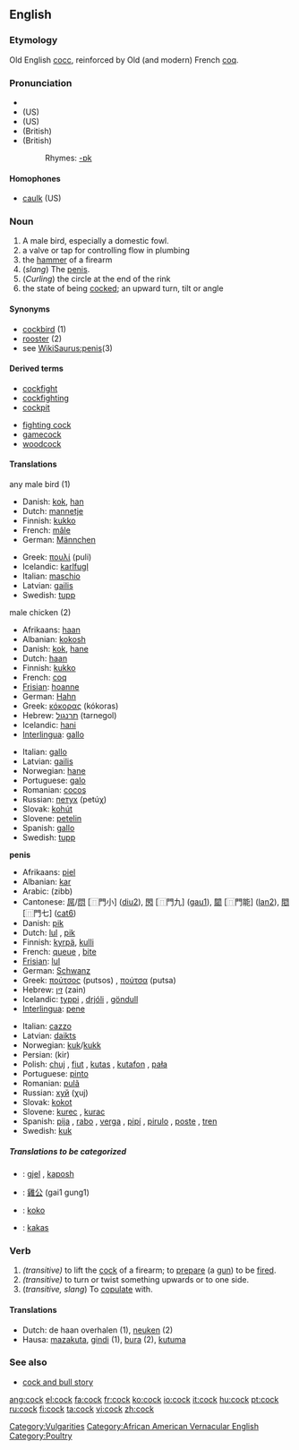 ==English==

===Etymology===
Old English [[cocc]], reinforced by Old (and modern) French [[coq]].

===Pronunciation===
*{{AHD|kŏk, kôk}}
*(US) {{IPA|/kɒk/, /kɔːk/}}
*(US) {{SAMPA|/kQk/, /kO:k/}}
*(British) {{IPA|/kɒk/}}
*(British) {{SAMPA|/kQk/}}
*:Rhymes: [[Rhymes:English:-ɒk|-ɒk]]

====Homophones====
*[[caulk]] (US)

===Noun===
{{en-noun}}
# A male bird, especially a domestic fowl.
# a valve or tap for controlling flow in plumbing
# the [[hammer]] of a firearm
# (''slang'') The [[penis]].
# (''Curling'') the circle at the end of the rink
# the state of being [[cocked]]; an upward turn, tilt or angle

====Synonyms====
*[[cockbird]] (1)
*[[rooster]] (2)
*see [[WikiSaurus:penis]](3)

====Derived terms====
{{top}}
*[[cockfight]]
*[[cockfighting]]
*[[cockpit]]
{{mid}}
*[[fighting cock]]
*[[gamecock]]
*[[woodcock]]
{{bottom}}

====Translations====
;any male bird (1)
{{top}}
*Danish: [[kok]], [[han]]
*Dutch: [[mannetje]] {{n}}
*Finnish: [[kukko]]
*French: [[mâle]] {{m}}
*German: [[Männchen]] {{n}}
{{mid}}
*Greek: [[πουλί]] (puli) {{n}}
*Icelandic: [[karlfugl]] {{m}}
*Italian: [[maschio]] {{m}}
*Latvian: [[gailis]] {{m}}
*Swedish: [[tupp]]
{{bottom}}

;male chicken (2)
{{top}}
*Afrikaans: [[haan]] {{m}}
*Albanian: [[kokosh]] {{m}}
*Danish: [[kok]], [[hane]] {{c}}
*Dutch: [[haan]] {{m}}
*Finnish: [[kukko]]
*French: [[coq]] {{m}}
*[[Frisian]]: [[hoanne]]
*German: [[Hahn]] {{m}}
*Greek: [[κόκορας]] (kókoras) {{m}}
*Hebrew: [[תרנגול]] (tarnegol)
*Icelandic: [[hani]] {{m}}
*[[Interlingua]]: [[gallo]]
{{mid}}
*Italian: [[gallo]] {{m}}
*Latvian: [[gailis]] {{m}}
*Norwegian: [[hane]] {{m}}
*Portuguese: [[galo]] {{m}}
*Romanian: [[cocoş]] {{m}}
*Russian: [[петух]] (petúχ) {{m}}
*Slovak: [[kohút]] {{m}}
*Slovene: [[petelin]] {{m}}
*Spanish: [[gallo]] {{m}}
*Swedish: [[tupp]]
{{bottom}}

'''penis'''
{{top}}
*Afrikaans: [[piel]]
*Albanian: [[kar]]
*Arabic: {{ARchar|[[زب]]}} (zibb)
*Cantonese: [[屌]]/[[𨳒]] [⿵門小] ([[diu2]]), [[𨳊]] [⿵門九] ([[gau1]]), [[𨶙]] [⿵門能] ([[lan2]]), [[𨳍]] [⿵門七] ([[cat6]])
*Danish: [[pik]]
*Dutch: [[lul]] {{m}}, [[pik]] {{m}}
*Finnish: [[kyrpä]], [[kulli]]
*French: [[queue]] {{f}}, [[bite]] {{f}}
*[[Frisian]]: [[lul]]
*German: [[Schwanz]] {{m}}
*Greek: [[πούτσος]] (putsos) {{m}}, [[πούτσα]] (putsa) {{f}}
*Hebrew: [[זין]] (zain)
*Icelandic: [[typpi]] {{n}}, [[drjóli]] {{m}}, [[göndull]] {{m}}
*[[Interlingua]]: [[pene]]
{{mid}}
*Italian: [[cazzo]] {{m}}
*Latvian: [[daikts]] {{m}}
*Norwegian: [[kuk]]/[[kukk]] {{m}}
*Persian: {{FAchar|[[کیر]]}} (kir)
*Polish: [[chuj]] {{m}}, [[fiut]] {{m}}, [[kutas]] {{m}}, [[kutafon]] {{m}}, [[pała]] {{f}}
*Portuguese: [[pinto]] {{m}}
*Romanian: [[pulã]] {{f}}
*Russian: [[хуй#Russian|хуй]] (χuj) {{m}}
*Slovak: [[kokot]] {{m}}
*Slovene: [[kurec]] {{m}}, [[kurac]] {{m}}
*Spanish: [[pija]] {{f}}, [[rabo]] {{m}}, [[verga]] {{f}}, [[pipí]] {{m}}, [[pirulo]] {{m}}, [[poste]] {{m}}, [[tren]] {{m}}
*Swedish: [[kuk]]
{{bottom}}

=====Translations to be categorized=====
{{checktrans}}
{{top}}
*{{ttbc|Albanian}}: [[gjel]] {{m}}, [[kaposh]] {{m}}
*{{ttbc|Cantonese}}: [[雞公]] (gai1 gung1)
{{mid}}
*{{ttbc|Esperanto}}: [[koko]]
*{{ttbc|Hungarian}}: [[kakas]]
{{bottom}}

===Verb===
{{en-verb}}

# ''(transitive)'' to lift the [[cock]] of a firearm; to [[prepare]] (a [[gun]]) to be [[fire]]d.
# ''(transitive)'' to turn or twist something upwards or to one side.
# (''transitive, slang'') To [[copulate]] with.

====Translations====
*Dutch: de haan overhalen (1), [[neuken]] (2)
*Hausa: [[mazakuta]], [[gindi]] (1), [[bura]] (2), [[kutuma]]

===See also===
* [[cock and bull story]]

[[Category:Vulgarities]]
[[Category:African American Vernacular English]]
[[Category:Poultry]]

[[ang:cock]]
[[el:cock]]
[[fa:cock]]
[[fr:cock]]
[[ko:cock]]
[[io:cock]]
[[it:cock]]
[[hu:cock]]
[[pt:cock]]
[[ru:cock]]
[[fi:cock]]
[[ta:cock]]
[[vi:cock]]
[[zh:cock]]